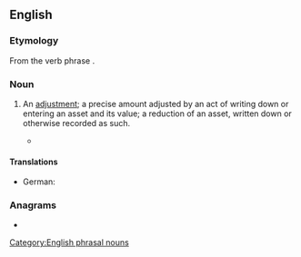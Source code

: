 {{also|write-down|write down}}
==English==

===Etymology===
From the verb phrase {{m|en|write down}}.

===Noun===
{{en-noun}}

# {{lb|en|accounting}} An [[adjustment]]; a precise amount adjusted by an act of writing down or entering an asset and its value; a reduction of an asset, written down or otherwise recorded as such.
#* {{quote-journal|en|March 11 2022|url=https://www.theguardian.com/football/2022/mar/11/chelsea-in-crisis-but-there-is-no-will-to-leave-club-on-their-knees-roman-abramovich|David Hytner|Chelsea are in crisis but there is no will to leave club on their knees|{{w|The Guardian}}
|passage=If Chelsea were to fall foul of profit and sustainability, they would be expected to cite unforeseen circumstances, much as some clubs have claimed Covid '''writedowns''': their books would have been sound but for the pandemic.}}

====Translations====
{{trans-top|adjustment; precise amount adjusted by an act of writing down an asset}}
* German: {{t+|de|Abschreibung|f}}
{{trans-mid}}
{{trans-bottom}}

===Anagrams===
* {{anagrams|en|a=deinortww|Winterowd}}

[[Category:English phrasal nouns]]
